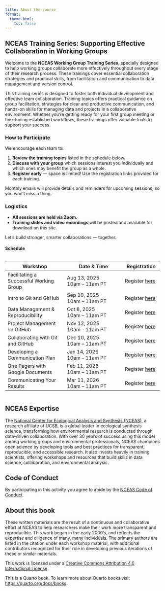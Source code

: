 ```yaml
---
title: About the course
format:
  theme-html:
    toc: false
---
```


::: column-margin

:::


## NCEAS Training Series: Supporting Effective Collaboration in Working Groups

Welcome to the **NCEAS Working Group Training Series**, specially designed to help working groups collaborate more effectively throughout every stage of their research process. These trainings cover essential collaboration strategies and practical skills, from facilitation and communication to data management and version control.

This training series is designed to foster both individual development and effective team collaboration. Training topics offers practical guidance on group facilitation, strategies for clear and productive communication, and hands-on skills for managing data and projects in a collaborative environment. Whether you're getting ready for your first group meeting or fine-tuning established workflows, these trainings offer valuable tools to support your success.

### How to Participate

We encourage each team to:

1. **Review the training topics** listed in the schedule below.  
2. **Discuss with your group** which sessions interest you individually and which ones may benefit the group as a whole.  
3. **Register early** — space is limited! Use the registration links provided for each training.  

Monthly emails will provide details and reminders for upcoming sessions, so you won’t miss a thing.

### Logistics

- **All sessions are held via Zoom.**  
- **Training slides and video recordings ** will be posted and available for download on this site.  

Let’s build stronger, smarter collaborations — together.

#### Schedule
<div style="font-size: 0.85em; overflow-x: auto;">
| **Workshop**                            | **Date & Time**                        | **Registration**         |
|-----------------------------------------|----------------------------------------|--------------------------|
| Facilitating a Successful Working Group | Aug 13, 2025<br>10am – 11am PT      | Register [here](#)          |
| Intro to Git and GitHub                 | Sep 10, 2025<br>10am – 11am PT    | Register [here](#)       |
| Data Management & Reproducibility       | Oct 8, 2025<br>10am – 11am PT       | Register [here](#)       |
| Project Management on GitHub            | Nov 12, 2025<br>10am – 11am PT      | Register [here](#)       |
| Collaborating with Git and GitHub       | Dec 10, 2025<br>10am – 11am PT    | Register [here](#)       |
| Developing a Communication Plan         | Jan 14, 2026<br>10am – 11am PT     | Register [here](#)       |
| One Pagers with Google Documents        | Feb 11, 2026<br>10am – 11am PT      | Register [here](#)       |
| Communicating Your Results              | Mar 11, 2026<br>10am – 11am PT     | Register [here](#)       |

</div>


## NCEAS Expertise

The [National Center for Ecological Analysis and Synthesis (NCEAS)](https://www.nceas.ucsb.edu/), a research affiliate of UCSB, is a global leader in ecological synthesis science, transforming how environmental research is conducted through data-driven collaboration. With over 30 years of success using this model among working groups and environmental professionals, NCEAS champions open science by developing tools and best practices for transparent, reproducible, and accessible research. It also invests heavily in training scientists, offering workshops and resources that build skills in data science, collaboration, and environmental analysis.


## Code of Conduct

By participating in this activity you agree to abide by the [NCEAS Code of Conduct](https://www.nceas.ucsb.edu/sites/default/files/2021-11/NCEAS_Code-of-Conduct_Nov2021_0.pdf).

## About this book

These written materials are the result of a continuous and collaborative effort at NCEAS to help researchers make their work more transparent and reproducible. This work began in the early 2000's, and reflects the expertise and diligence of many, many individuals. The primary authors are listed in the citation under each workshop material, with additional contributors recognized for their role in developing previous iterations of these or similar materials.

This work is licensed under a [Creative Commons Attribution 4.0 International License](http://creativecommons.org/licenses/by/4.0/).

This is a Quarto book. To learn more about Quarto books visit <https://quarto.org/docs/books>.




